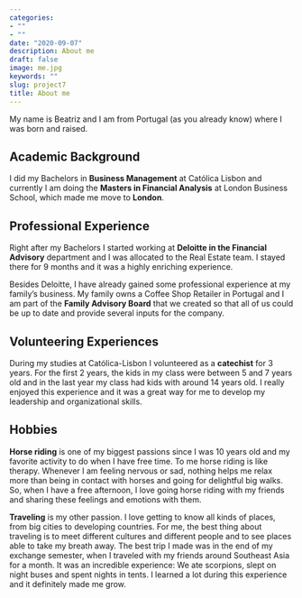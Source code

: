 ```yaml
---
categories:
- ""
- ""
date: "2020-09-07"
description: About me
draft: false
image: me.jpg
keywords: ""
slug: project7
title: About me
---
```


My name is Beatriz and I am from Portugal (as you already know) where I was born and raised.

## Academic Background
I did my Bachelors in **Business Management** at Católica Lisbon and currently I am doing the **Masters in Financial Analysis** at London Business School, which made me move to **London**.

## Professional Experience
Right after my Bachelors I started working at **Deloitte in the Financial Advisory** department and I was allocated to the Real Estate team. I stayed there for 9 months and it was a highly enriching experience.

Besides Deloitte, I have already gained some professional experience at my family’s business. My family owns a Coffee Shop Retailer in Portugal and I am part of the **Family Advisory Board** that we created so that all of us could be up to date and provide several inputs for the company.

## Volunteering Experiences
During my studies at Católica-Lisbon I volunteered as a **catechist** for 3 years. For the first 2 years, the kids in my class were between 5 and 7 years old and in the last year my class had kids with around 14 years old.
I really enjoyed this experience and it was a great way for me to develop my leadership and organizational skills.

## Hobbies
**Horse riding** is one of my biggest passions since I was 10 years old and my favorite activity to do when I have free time. To me horse riding is like therapy. Whenever I am feeling nervous or sad, nothing helps me relax more than being in contact with horses and going for delightful big walks. So, when I have a free afternoon, I love going horse riding with my friends and sharing these feelings and emotions with them.

**Traveling** is my other passion. I love getting to know all kinds of places, from big cities to developing countries. For me, the best thing about traveling is to meet different cultures and different people and to see places able to take my breath away. The best trip I made was in the end of my exchange semester, when I traveled with my friends around Southeast Asia for a month. It was an incredible experience: We ate scorpions, slept on night buses and spent nights in tents. I learned a lot during this experience and it definitely made me grow.
